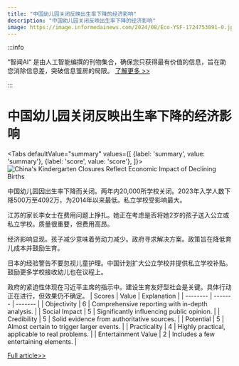 ```yaml
---
title: "中国幼儿园关闭反映出生率下降的经济影响"
description: "中国幼儿园关闭反映出生率下降的经济影响"
image: https://image.informedainews.com/2024/08/Eco-YSF-1724753091-0.jpg
---
```



:::info

“智闻AI“ 是由人工智能编撰的刊物集合，确保您只获得最有价值的信息，旨在助您消除信息差，突破信息茧房的局限。  [了解更多 >>](/)

:::

# 中国幼儿园关闭反映出生率下降的经济影响


<Tabs
	defaultValue="summary"
	values={[
	{label: 'summary', value: 'summary'},
	{label: 'score', value: 'score'},
]}>
<TabItem value="summary">
<img
  src="https://image.informedainews.com/2024/08/Eco-YSF-1724753091-0.jpg"
  alt="China's Kindergarten Closures Reflect Economic Impact of Declining Births"
/>



中国幼儿园因出生率下降而关闭。两年内20,000所学校关闭。2023年入学人数下降500万至4092万，为2014年以来最低。私立学校受影响最大。

江苏的家长李女士在费用问题上挣扎。她正在考虑是否将她2岁的孩子送入公立或私立学校。质量很重要，但费用高昂。

经济影响显现。孩子减少意味着劳动力减少。政府寻求解决方案。政策旨在降低育儿成本并鼓励生育。

日本的经验警告不要忽视儿童护理。中国计划扩大公立学校并提供私立学校补贴。鼓励更多学校接收幼儿也在议程上。

政府的紧迫性体现在习近平主席的指示中。建设生育友好型社会是关键。具体行动正在进行，但效果仍不确定。
</TabItem>
<TabItem value="score">
	| Scores     | Value   | Explanation |
	| -------- | ------- | ------- |
	| Objectivity  | 6    | Comprehensive reporting with in-depth analysis.    |
	| Social Impact | 5     | Significantly influencing public opinion.    |
	| Credibility    | 5    | Solid evidence from authoritative sources.    |
	| Potential    | 5    | Almost certain to trigger larger events.    |
	| Practicality    | 4    | Highly practical, applicable to real problems.    |
	| Entertainment Value    | 2    | Includes a few entertaining elements.    |
</TabItem>
</Tabs>

[Full article>>](https://asia.nikkei.com/Spotlight/Asia-Insight/China-s-kindergarten-closures-foreshadow-economic-hit-from-falling-births)
